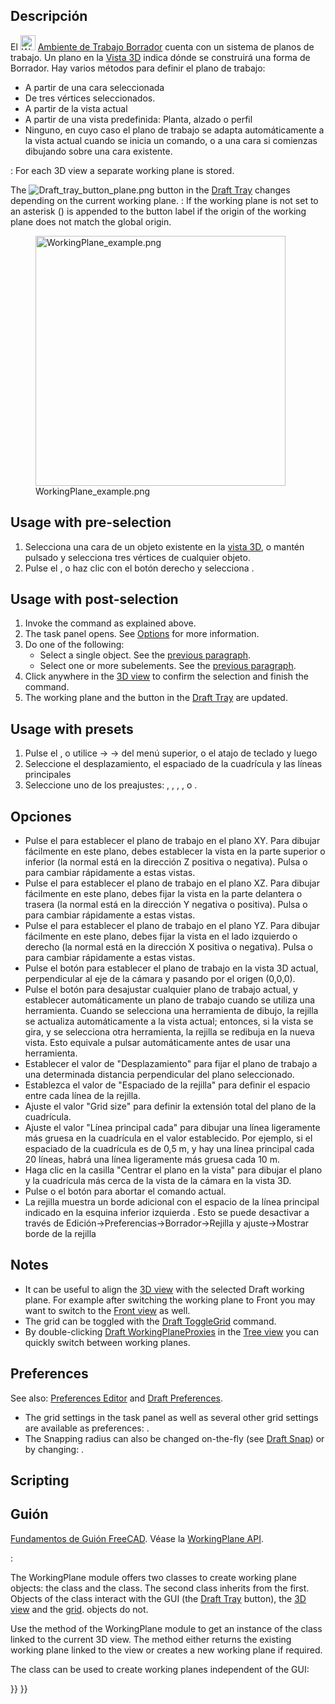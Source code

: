 <languages/>

<div class="mw-translate-fuzzy">
{{Docnav/es
|[[Draft_Stretch/es|Estirar]]
|[[Draft_FinishLine/es|Acabar Línea]]
|[[Draft_Workbench/es|Borrador]]
|IconL=Draft_Stretch.svg
|IconR=Draft_FinishLine.svg
|IconC=Workbench_Draft.svg
}}
</div>

<div class="mw-translate-fuzzy">
{{GuiCommand/es
|Name=Draft SelectPlane
|Name/es=Borrador SeleccionarPlano
|MenuLocation=Borrador -> Seleccionar Plano
|Workbenches=[[Draft_Workbench/es|Borrador]], [[Arch_Workbench/es|Arquitectura]]
|Shortcut={{KEY|W}} {{KEY|P}}
|SeeAlso=[[Draft_WorkingPlaneProxy/es|Borrador PlanoTrabajoProxy]], [[Draft_ToggleGrid/es|Borrador AlternarRejilla]]
}}
</div>

<span id="Description"></span>
==Descripción== 

<div class="mw-translate-fuzzy">
El [[Image:Workbench_Draft.svg|24px]] [[Draft_Workbench/es|Ambiente de Trabajo Borrador]] cuenta con un sistema de planos de trabajo. Un plano en la [[3D_view/es|Vista 3D]] indica dónde se construirá una forma de Borrador. Hay varios métodos para definir el plano de trabajo:
* A partir de una cara seleccionada
* De tres vértices seleccionados.
* A partir de la vista actual
* A partir de una vista predefinida: Planta, alzado o perfil
* Ninguno, en cuyo caso el plano de trabajo se adapta automáticamente a la vista actual cuando se inicia un comando, o a una cara si comienzas dibujando sobre una cara existente.
</div>

{{Version|1.0}}: For each 3D view a separate working plane is stored.

The [[Image:Draft_tray_button_plane.png]] button in the [[Draft_Tray|Draft Tray]] changes depending on the current working plane. {{Version|1.0}}: If the working plane is not set to {{MenuCommand|Auto}} an asterisk ({{MenuCommand|*}}) is appended to the button label if the origin of the working plane does not match the global origin.

[[Image:WorkingPlane_example.png|400px]]
<div class="mw-translate-fuzzy">
{{Caption|Se pueden establecer diferentes planos de trabajo en los que dibujar las formas}}
</div>

==Usage with pre-selection==

<div class="mw-translate-fuzzy">
# Selecciona una cara de un objeto existente en la [[3D_view/es|vista 3D]], o mantén pulsado {{KEY|Ctrl}} y selecciona tres vértices de cualquier objeto. {{Version/es|0.17}}
# Pulse el {{Button|[[Image:Draft SelectPlane.svg|16px]] [[Draft_SelectPlane/es|SeleccionarPlano]]}}, o haz clic con el botón derecho y selecciona {{MenuCommand|Utilidades → [[Image:Draft SelectPlane.svg|16px]] [[Draft_SelectPlane/es|SeleccionarPlano]]}}.
</div>

==Usage with post-selection==

# Invoke the command as explained above.
# The {{MenuCommand|Working plane setup}} task panel opens. See [[#Options|Options]] for more information.
# Do one of the following:
#* Select a single object. See the [[#Usage_with_pre-selection|previous paragraph]].
#* Select one or more subelements. See the [[#Usage_with_pre-selection|previous paragraph]].
# Click anywhere in the [[3D_view|3D view]] to confirm the selection and finish the command.
# The working plane and the button in the [[Draft_Tray|Draft Tray]] are updated.

==Usage with presets==

<div class="mw-translate-fuzzy">
# Pulse el {{Button|[[Image:Draft_SelectPlane.svg|16px]] [[Draft_SelectPlane/es|SeleccinarPlano]]}}, o utilice {{KEY|Borrador}} → {{KEY|Utilidades}} → {{KEY|[[Image:Draft_SelectPlane.svg|16px]] [[Draft_SelectPlane/es|SeleccinarPlano]]}} del menú superior, o el atajo de teclado {{KEY|W}} y luego {{KEY|P}}
# Seleccione el desplazamiento, el espaciado de la cuadrícula y las líneas principales
# Seleccione uno de los preajustes: {{Button|[[Image:View-top.svg|16px]] XY (superior)}}, {{Button|[[Image:View-front.svg|16px]] XZ (frontal)}}, {{Button|[[Image:View-right.svg|16px]] YZ (lateral)}}, {{Button|[[Image:View-isometric.svg|16px]] View}}, o {{Button|[[Image:View-axonometric.svg|16px]] Auto}}.
</div>

<span id="Options"></span>
==Opciones== 

<div class="mw-translate-fuzzy">
* Pulse el {{Button|[[Image:View-top.svg|16px]] XY (top)}} para establecer el plano de trabajo en el plano XY. Para dibujar fácilmente en este plano, debes establecer la vista en la parte superior o inferior (la normal está en la dirección Z positiva o negativa). Pulsa {{KEY|2}} o {{KEY|5}} para cambiar rápidamente a estas vistas.
* Pulse el {{Button|[[Image:View-front.svg|16px]] XZ (frontal)}} para establecer el plano de trabajo en el plano XZ. Para dibujar fácilmente en este plano, debes fijar la vista en la parte delantera o trasera (la normal está en la dirección Y negativa o positiva). Pulsa {{KEY|1}} o {{KEY|4}} para cambiar rápidamente a estas vistas.
* Pulse el {{Button|[[Image:View-right.svg|16px]] YZ (lateral)}} para establecer el plano de trabajo en el plano YZ. Para dibujar fácilmente en este plano, debes fijar la vista en el lado izquierdo o derecho (la normal está en la dirección X positiva o negativa). Pulsa {{KEY|3}} o {{KEY|6}} para cambiar rápidamente a estas vistas.
* Pulse el botón {{Button|[[Image:View-isometric.svg|16px]] Vista}} para establecer el plano de trabajo en la vista 3D actual, perpendicular al eje de la cámara y pasando por el origen (0,0,0).
* Pulse el botón {{Button|[[Image:View-axonometric.svg|16px]] Auto}} para desajustar cualquier plano de trabajo actual, y establecer automáticamente un plano de trabajo cuando se utiliza una herramienta. Cuando se selecciona una herramienta de dibujo, la rejilla se actualiza automáticamente a la vista actual; entonces, si la vista se gira, y se selecciona otra herramienta, la rejilla se redibuja en la nueva vista. Esto equivale a pulsar {{Button|[[Image:View-isometric.svg|16px]] Vista}} automáticamente antes de usar una herramienta.
* Establecer el valor de "Desplazamiento" para fijar el plano de trabajo a una determinada distancia perpendicular del plano seleccionado.
* Establezca el valor de "Espaciado de la rejilla" para definir el espacio entre cada línea de la rejilla.
* Ajuste el valor "Grid size" para definir la extensión total del plano de la cuadrícula.
* Ajuste el valor "Línea principal cada" para dibujar una línea ligeramente más gruesa en la cuadrícula en el valor establecido. Por ejemplo, si el espaciado de la cuadrícula es de 0,5 m, y hay una línea principal cada 20 líneas, habrá una línea ligeramente más gruesa cada 10 m.
* Haga clic en la casilla "Centrar el plano en la vista" para dibujar el plano y la cuadrícula más cerca de la vista de la cámara en la vista 3D.
* Pulse {{KEY|Esc}} o el botón {{Button|Close}} para abortar el comando actual.
* La rejilla muestra un borde adicional con el espacio de la línea principal indicado en la esquina inferior izquierda {{Version|0.19}}. Esto se puede desactivar a través de Edición->Preferencias->Borrador->Rejilla y ajuste->Mostrar borde de la rejilla
</div>

==Notes==

* It can be useful to align the [[3D_view|3D view]] with the selected Draft working plane. For example after switching the working plane to Front you may want to switch to the [[Std_ViewFront|Front view]] as well.
* The grid can be toggled with the [[Draft_ToggleGrid|Draft ToggleGrid]] command.
* By double-clicking [[Draft_WorkingPlaneProxy|Draft WorkingPlaneProxies]] in the [[Tree_view|Tree view]] you can quickly switch between working planes.

==Preferences==

See also: [[Preferences_Editor|Preferences Editor]] and [[Draft_Preferences|Draft Preferences]].

* The grid settings in the task panel as well as several other grid settings are available as preferences: {{MenuCommand|Edit → Preferences... → Draft → Grid and snapping}}.
* The Snapping radius can also be changed on-the-fly (see [[Draft_Snap#Preferences|Draft Snap]]) or by changing: {{MenuCommand|Tools → Edit parameters... → BaseApp → Preferences → Mod → Draft → snapRange}}.

==Scripting==

<div class="mw-translate-fuzzy">
==Guión==
{{emphasis|Ver también:}} [[FreeCAD Scripting Basics/es|Fundamentos de Guión FreeCAD]]. Véase la [http://www.freecadweb.org/api/DraftWorkingPlane.html WorkingPlane API].
</div>

{{Version|1.0}}:

The WorkingPlane module offers two classes to create working plane objects: the {{incode|PlaneBase}} class and the {{incode|PlaneGui}} class. The second class inherits from the first. Objects of the {{incode|PlaneGui}} class interact with the GUI (the [[Draft_Tray|Draft Tray]] button), the [[3D_view|3D view]] and the [[Draft_Snap_Grid|grid]]. {{incode|PlaneBase}} objects do not.

Use the {{incode|get_working_plane()}} method of the WorkingPlane module to get an instance of the {{incode|PlaneGui}} class linked to the current 3D view. The method either returns the existing working plane linked to the view or creates a new working plane if required.

{{Code|code=
import FreeCAD as App
import WorkingPlane

wp = WorkingPlane.get_working_plane()

origin = App.Vector(0, 0, 0)
normal = App.Vector(1, 1, 1).normalize()
offset = 17
wp.align_to_point_and_axis(origin, normal, offset)

point = App.Vector(10, 15, 2)
projection = wp.project_point(point)
print(projection)
}}

The {{incode|PlaneBase}} class can be used to create working planes independent of the GUI:

{{Code|code=
import WorkingPlane

wp = WorkingPlane.PlaneBase()
}}


<div class="mw-translate-fuzzy">
{{Docnav/es
|[[Draft_Stretch/es|Estirar]]
|[[Draft_FinishLine/es|Acabar Línea]]
|[[Draft_Workbench/es|Borrador]]
|IconL=Draft_Stretch.svg
|IconR=Draft_FinishLine.svg
|IconC=Workbench_Draft.svg
}}
</div>

{{Draft Tools navi{{#translation:}}}}
{{Userdocnavi{{#translation:}}}}